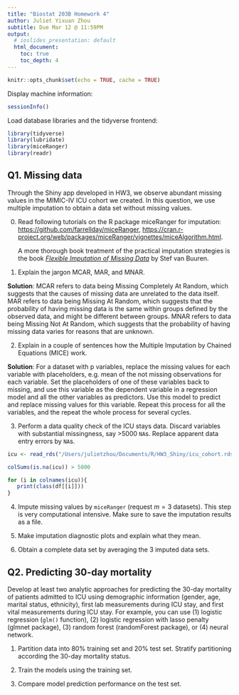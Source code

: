 ```yaml
---
title: "Biostat 203B Homework 4"
author: Juliet Yixuan Zhou
subtitle: Due Mar 12 @ 11:59PM
output:
  # ioslides_presentation: default
  html_document:
    toc: true
    toc_depth: 4
---
```


```r
knitr::opts_chunk$set(echo = TRUE, cache = TRUE)
```
                      
Display machine information:
```r
sessionInfo()
```
Load database libraries and the tidyverse frontend:
```r
library(tidyverse)
library(lubridate)
library(miceRanger)
library(readr)
```

## Q1. Missing data

Through the Shiny app developed in HW3, we observe abundant missing values in the MIMIC-IV ICU cohort we created. In this question, we use multiple imputation to obtain a data set without missing values.

0. Read following tutorials on the R package miceRanger for imputation: <https://github.com/farrellday/miceRanger>, <https://cran.r-project.org/web/packages/miceRanger/vignettes/miceAlgorithm.html>.

    A more thorough book treatment of the practical imputation strategies is the book [*_Flexible Imputation of Missing Data_*](https://stefvanbuuren.name/fimd/) by Stef van Buuren. 

1. Explain the jargon MCAR, MAR, and MNAR.

**Solution**: MCAR refers to data being Missing Completely At Random, which suggests that the causes of missing data are unrelated to the data itself. MAR refers to data being Missing At Random, which suggests that the probability of having missing data is the same within groups defined by the observed data, and might be different between groups. MNAR refers to data being Missing Not At Random, which suggests that the probability of having missing data varies for reasons that are unknown. 

2. Explain in a couple of sentences how the Multiple Imputation by Chained Equations (MICE) work.

**Solution**: For a dataset with p variables, replace the missing values for each variable with placeholders, e.g. mean of the not missing observations for each variable. Set the placeholders of one of these variables back to missing, and use this variable as the dependent variable in a regression model and all the other variables as predictors. Use this model to predict and replace missing values for this variable. Repeat this process for all the variables, and the repeat the whole process for several cycles. 

3. Perform a data quality check of the ICU stays data. Discard variables with substantial missingness, say >5000 `NA`s. Replace apparent data entry errors by `NA`s.

```r
icu <- read_rds("/Users/julietzhou/Documents/R/HW3_Shiny/icu_cohort.rds")

colSums(is.na(icu)) > 5000

for (i in colnames(icu)){
   print(class(df[[i]]))
}

```


4. Impute missing values by `miceRanger` (request $m=3$ datasets). This step is very computational intensive. Make sure to save the imputation results as a file.

5. Make imputation diagnostic plots and explain what they mean.

6. Obtain a complete data set by averaging the 3 imputed data sets.

## Q2. Predicting 30-day mortality

Develop at least two analytic approaches for predicting the 30-day mortality of patients admitted to ICU using demographic information (gender, age, marital status, ethnicity), first lab measurements during ICU stay, and first vital measurements during ICU stay. For example, you can use (1) logistic regression (`glm()` function), (2) logistic regression with lasso penalty (glmnet package), (3) random forest (randomForest package), or (4) neural network.

1. Partition data into 80% training set and 20% test set. Stratify partitioning according the 30-day mortality status.

2. Train the models using the training set.

3. Compare model prediction performance on the test set.
